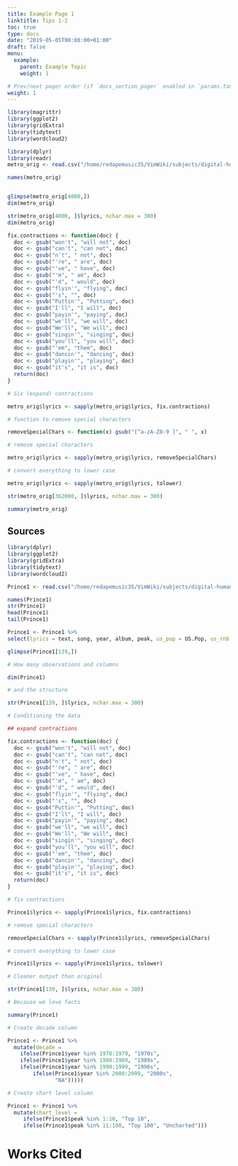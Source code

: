 ```yaml
---
title: Example Page 1
linktitle: Tips 1-2
toc: true
type: docs
date: "2019-05-05T00:00:00+01:00"
draft: false
menu:
  example:
    parent: Example Topic
    weight: 1

# Prev/next pager order (if `docs_section_pager` enabled in `params.toml`)
weight: 1
---
```


```r
library(magrittr)
library(ggplot2) 
library(gridExtra) 
library(tidytext) 
library(wordcloud2) 

library(dplyr)
library(readr)
metro_orig <- read.csv("/home/redapemusic35/VimWiki/subjects/digital-humanities/projects/lyrics.csv", stringsAsFactors = FALSE)

names(metro_orig)


glimpse(metro_orig[4000,])
dim(metro_orig)

str(metro_orig[4000, ]$lyrics, nchar.max = 300)
dim(metro_orig)

fix.contractions <- function(doc) {
  doc <- gsub("won't", "will not", doc)
  doc <- gsub("can't", "can not", doc)
  doc <- gsub("n't", " not", doc)
  doc <- gsub("'re", " are", doc)
  doc <- gsub("'ve", " have", doc)
  doc <- gsub("'m", " am", doc)
  doc <- gsub("'d", " would", doc)
  doc <- gsub("flyin'", "flying", doc)
  doc <- gsub("'s", "", doc)
  doc <- gsub("Puttin'", "Putting", doc)
  doc <- gsub("I'll", "I will", doc)
  doc <- gsub("payin'", "paying", doc)
  doc <- gsub("we'll", "we will", doc)
  doc <- gsub("We'll", "We will", doc)
  doc <- gsub("singin'", "singing", doc)
  doc <- gsub("you'll", "you will", doc)
  doc <- gsub("'em", "them", doc)
  doc <- gsub("dancin'", "dancing", doc)
  doc <- gsub("playin'", "playing", doc)
  doc <- gsub("it's", "it is", doc)
  return(doc)
}

# Six (expand) contractions

metro_orig$lyrics <- sapply(metro_orig$lyrics, fix.contractions)

# function to remove special characters

removeSpecialChars <- function(x) gsub("[^a-zA-Z0-9 ]", " ", x)

# remove special characters

metro_orig$lyrics <- sapply(metro_orig$lyrics, removeSpecialChars)

# convert everything to lower case

metro_orig$lyrics <- sapply(metro_orig$lyrics, tolower)

str(metro_orig[362000, ]$lyrics, nchar.max = 300)

summary(metro_orig)
```

## Sources

```r

library(dplyr) 
library(ggplot2) 
library(gridExtra) 
library(tidytext) 
library(wordcloud2) 

Prince1 <- read.csv("/home/redapemusic35/VimWiki/subjects/digital-humanities/projects/prince_raw_data.csv", stringsAsFactors = FALSE)

names(Prince1)
str(Prince1)
head(Prince1)
tail(Prince1)

Prince1 <- Prince1 %>%
select(lyrics = text, song, year, album, peak, us_pop = US.Pop, us_rnb = US.R.B)

glimpse(Prince1[139,])

# How many observations and columns

dim(Prince1)

# and the structure

str(Prince1[139, ]$lyrics, nchar.max = 300)

# Conditioning the data

## expand contractions

fix.contractions <- function(doc) {
  doc <- gsub("won't", "will not", doc)
  doc <- gsub("can't", "can not", doc)
  doc <- gsub("n't", " not", doc)
  doc <- gsub("'re", " are", doc)
  doc <- gsub("'ve", " have", doc)
  doc <- gsub("'m", " am", doc)
  doc <- gsub("'d", " would", doc)
  doc <- gsub("flyin'", "flying", doc)
  doc <- gsub("'s", "", doc)
  doc <- gsub("Puttin'", "Putting", doc)
  doc <- gsub("I'll", "I will", doc)
  doc <- gsub("payin'", "paying", doc)
  doc <- gsub("we'll", "we will", doc)
  doc <- gsub("We'll", "We will", doc)
  doc <- gsub("singin'", "singing", doc)
  doc <- gsub("you'll", "you will", doc)
  doc <- gsub("'em", "them", doc)
  doc <- gsub("dancin'", "dancing", doc)
  doc <- gsub("playin'", "playing", doc)
  doc <- gsub("it's", "it is", doc)
  return(doc)
}

# fix contractions

Prince1$lyrics <- sapply(Prince1$lyrics, fix.contractions)

# remove special characters

removeSpecialChars <- sapply(Prince1$lyrics, removeSpecialChars)

# convert everything to lower case

Prince1$lyrics <- sapply(Prince1$lyrics, tolower)

# Cleaner output than original

str(Prince1[139, ]$lyrics, nchar.max = 300)

# Because we love facts

summary(Prince1)

# Create decade column

Prince1 <- Prince1 %>%
  mutate(decade =
	ifelse(Prince1$year %in% 1978:1979, "1970s",
	ifelse(Prince1$year %in% 1980:1989, "1989s",
	ifelse(Prince1$year %in% 1990:1999, "1990s",
        ifelse(Prince1$year %in% 2000:2009, "2000s",
               "NA")))))

# Create chart level column

Prince1 <- Prince1 %>%
  mutate(chart_level =
	 ifelse(Prince1$peak %in% 1:10, "Top 10",
 	 ifelse(Prince1$peak %in% 11:100, "Top 100", "Uncharted")))


```

# Works Cited
